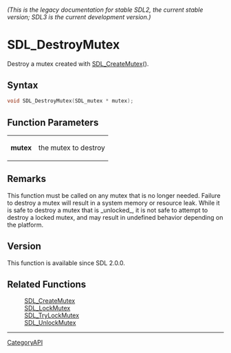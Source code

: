====== (This is the legacy documentation for stable SDL2, the current stable version; SDL3 is the current development version.) ======
= SDL_DestroyMutex =

Destroy a mutex created with [[SDL_CreateMutex]]().

== Syntax ==

<syntaxhighlight lang='c'>
void SDL_DestroyMutex(SDL_mutex * mutex);
</syntaxhighlight>

== Function Parameters ==

{|
|'''mutex'''
|the mutex to destroy
|}

== Remarks ==

This function must be called on any mutex that is no longer needed. Failure
to destroy a mutex will result in a system memory or resource leak. While
it is safe to destroy a mutex that is _unlocked_, it is not safe to attempt
to destroy a locked mutex, and may result in undefined behavior depending
on the platform.

== Version ==

This function is available since SDL 2.0.0.

== Related Functions ==

:[[SDL_CreateMutex]]
:[[SDL_LockMutex]]
:[[SDL_TryLockMutex]]
:[[SDL_UnlockMutex]]

----
[[CategoryAPI]]


